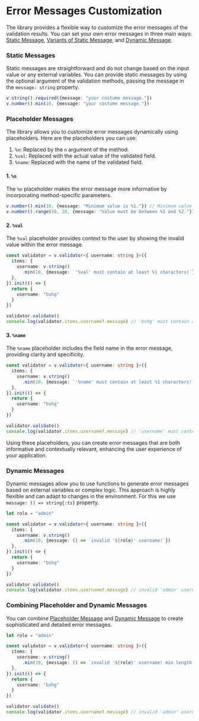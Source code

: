 # Error Messages Customization

The library provides a flexible way to customize the error messages of the validation results. You can set your own error messages in three main ways: [Static Message](#static-messages), [Variants of Static Message](#placeholder-messages),
and [Dynamic Message](#dynamic-messages).

### Static Messages

Static messages are straightforward and do not change based on the input value or any external variables. You can provide static messages by using the optional argument of the validation methods, passing the message in the `message: string` property.

```ts /{message: "your costume message."}/
v.string().required({message: "your costume message."})
v.number().min(10, {message: "your costume message."})
```

### Placeholder Messages

The library allows you to customize error messages dynamically using placeholders. Here are the placeholders you can use:

1. `%n`: Replaced by the `n` argument of the method.
2. `%val`: Replaced with the actual value of the validated field.
3. `%name`: Replaced with the name of the validated field.

#### 1. `%n`

The `%n` placeholder makes the error message more informative by incorporating method-specific parameters.

```ts /%1/ /%2/
v.number().min(10, {message: "Minimum value is %1."}) // Minimum value is 10.
v.number().range(10, 20, {message: "Value must be between %1 and %2."}) // Value must be between 10 and 20.
```

#### 2. `%val`

The `%val` placeholder provides context to the user by showing the invalid value within the error message.

```ts /%val/
const validator = v.validator<{ username: string }>({
  items: {
    username: v.string()
      .min(10, {message: `'%val' must contain at least %1 characters!`})
  },
}).init(() => {
  return {
    username: "bshg"
  }
})

validator.validate()
console.log(validator.items.username?.message) // 'bshg' must contain at least 10 characters!
```

#### 3. `%name`

The `%name` placeholder includes the field name in the error message, providing clarity and specificity.

```ts /%name/
const validator = v.validator<{ username: string }>({
  items: {
    username: v.string()
      .min(10, {message: `'%name' must contain at least %1 characters!`})
  },
}).init(() => {
  return {
    username: "bshg"
  }
})

validator.validate()
console.log(validator.items.username?.message) // 'username' must contain at least 10 characters!
```

Using these placeholders, you can create error messages that are both informative and contextually relevant, enhancing the user experience of your application.

### Dynamic Messages

Dynamic messages allow you to use functions to generate error messages based on external variables or complex logic. This approach is highly flexible and can adapt to changes in the environment. For this we use `message: () => string{:ts}` property.

```ts
let role = "admin"

const validator = v.validator<{ username: string }>({
  items: {
    username: v.string()
      .min(10, {message: () => `invalid '${role}' username!`})
  },
}).init(() => {
  return {
    username: "bshg"
  }
})

validator.validate()
console.log(validator.items.username?.message) // invalid 'admin' username!
```

### Combining Placeholder and Dynamic Messages

You can combine [Placeholder Message](#placeholder-messages) and [Dynamic Message](#dynamic-messages) to create sophisticated and detailed error messages.

```ts
let role = "admin"

const validator = v.validator<{ username: string }>({
  items: {
    username: v.string()
      .min(10, {message: () => `invalid '${role}' username! min length is %1.`})
  },
}).init(() => {
  return {
    username: "bshg"
  }
})

validator.validate()
console.log(validator.items.username?.message) // invalid 'admin' username! min lenght is 10.
```
